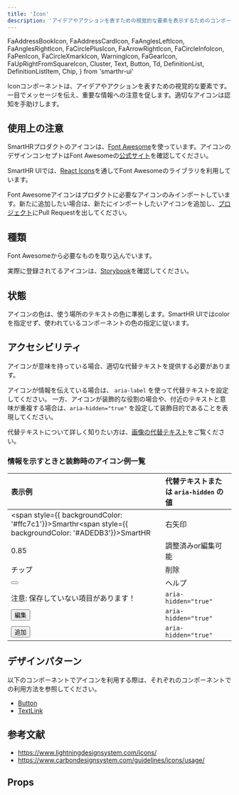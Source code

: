 ```yaml
---
title: 'Icon'
description: 'アイデアやアクションを表すための視覚的な要素を表示するためのコンポーネントです。'
---
```


  FaAddressBookIcon,
  FaAddressCardIcon,
  FaAnglesLeftIcon,
  FaAnglesRightIcon,
  FaCirclePlusIcon,
  FaArrowRightIcon,
  FaCircleInfoIcon,
  FaPenIcon,
  FaCircleXmarkIcon,
  WarningIcon,
  FaGearIcon,
  FaUpRightFromSquareIcon,
  Cluster,
  Text,
  Button,
  Td,
  DefinitionList,
  DefinitionListItem,
  Chip,
} from 'smarthr-ui'

Iconコンポーネントは、アイデアやアクションを表すための視覚的な要素です。  
一目でメッセージを伝え、重要な情報への注意を促します。適切なアイコンは認知を手助けします。

<ComponentStory name="Icon" />

## 使用上の注意

SmartHRプロダクトのアイコンは、[Font Awesome](https://fontawesome.com/)を使っています。アイコンのデザインコンセプトはFont Awesomeの[公式サイト](https://fontawesome.com/)を確認してください。

SmartHR UIでは、[React Icons](https://github.com/react-icons/react-icons)を通してFont Awesomeのライブラリを利用しています。

Font Awesomeアイコンはプロダクトに必要なアイコンのみインポートしています。新たに追加したい場合は、新たにインポートしたいアイコンを追加し、[プロジェクト](https://github.com/kufu/smarthr-ui)にPull Requestを出してください。

## 種類

Font Awesomeから必要なものを取り込んでいます。

実際に登録されてるアイコンは、[Storybook](https://story.smarthr-ui.dev/?path=/story/media（メディア）-icon--all)を確認してください。

## 状態

アイコンの色は、使う場所のテキストの色に準拠します。SmartHR UIではcolorを指定せず、使われているコンポーネントの色の指定に従います。

## アクセシビリティ

アイコンが意味を持っている場合、適切な代替テキストを提供する必要があります。

アイコンが情報を伝えている場合は、 `aria-label` を使って代替テキストを設定してください。
一方、アイコンが装飾的な役割の場合や、付近のテキストと意味が重複する場合は、`aria-hidden="true"` を設定して装飾目的であることを表現してください。

代替テキストについて詳しく知りたい方は、[画像の代替テキスト](/accessibility/alternative-text/)をご覧ください。

### 情報を示すときと装飾時のアイコン例一覧

| 表示例 | 代替テキストまたは `aria-hidden` の値 |
| :-- | :-- |
|<Cluster align="center"><span style={{ backgroundColor: '#ffc7c1'}}>Smarthr</span><FaArrowRightIcon aria-label="右矢印" /><span style={{ backgroundColor: '#ADEDB3'}}>SmartHR</span></Cluster> | 右矢印 |
|<DefinitionList><DefinitionListItem term="係数"><Cluster align="center">0.85<FaPenIcon aria-label="調整済み"/></Cluster></DefinitionListItem></DefinitionList>| 調整済みor編集可能 |
|<Chip><Cluster inline={true} align="center">チップ<FaCircleXmarkIcon aria-label="削除"/></Cluster></Chip>| 削除 |
|<Button><FaCircleInfoIcon aria-label="ヘルプ"/></Button>| ヘルプ |
|<Cluster align="center"><WarningIcon aria-hidden="true" /><Text styleType="blockTitle">注意: 保存していない項目があります！</Text></Cluster> | `aria-hidden="true"` |
|<Button><Cluster align="center"><FaGearIcon aria-hidden="true" />編集</Cluster></Button>| `aria-hidden="true"` |
|<Button><Cluster align="center"><FaCirclePlusIcon aria-hidden="true" />追加</Cluster></Button>| `aria-hidden="true"` |

## デザインパターン

以下のコンポーネントでアイコンを利用する際は、それぞれのコンポーネントでの利用方法を参照してください。

- [Button](/products/components/button/#h3-7)
- [TextLink](/products/components/text-link/#h3-0)


## 参考文献

* https://www.lightningdesignsystem.com/icons/
* https://www.carbondesignsystem.com/guidelines/icons/usage/


## Props

<ComponentPropsTable name="FaUpRightFromSquareIcon" />
